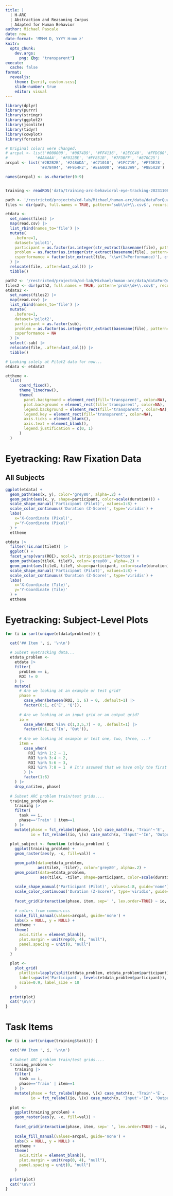 ```yaml
---
title: |
  | H-ARC
  | Abstraction and Reasoning Corpus
  | Adapted for Human Behavior
author: Michael Pascale
date: now
date-format: 'MMMM D, YYYY H:mm z'
knitr:
  opts_chunk:
    dev.args:
      png: {bg: "transparent"}
execute:
  cache: false
format:
  revealjs:
    theme: [serif, custom.scss]
    slide-number: true
    editor: visual
---
```


```r
library(dplyr)
library(purrr)
library(stringr)
library(ggplot2)
library(jsonlite)
library(tidyr)
library(cowplot)
library(forcats)

# Original colors were changed.
# arcpal <- list('#000000', '#0074D9', '#FF4136', '#2ECC40', '#FFDC00',
#            '#AAAAAA', '#F012BE', '#FF851B', '#7FDBFF', '#870C25')
arcpal <- list('#2B2B2B', '#248ADA', '#C71010', '#1FC719', '#F7DE28', 
               '#878494', '#F954F2', '#EE6000', '#6B23A9', '#8B5A28')

names(arcpal) <- as.character(0:9)


training <- readRDS('data/training-arc-behavioral-eye-tracking-202311081400.rds')

path <- '/restricted/projectnb/cd-lab/Michael/human-arc/data/dataForQuan-202311071158'
files <- dir(path, full.names = TRUE, pattern='sub\\d+\\.csv$', recursive = TRUE)

etdata <- 
  set_names(files) |>
  map(read.csv) |>
  list_rbind(names_to='file') |>
  mutate(
    .before=1,
    dataset='pilot1',
    participant = as.factor(as.integer(str_extract(basename(file), pattern='(?<=sub)\\d+'))),
    problem = as.factor(as.integer(str_extract(basename(file), pattern='(?<=prob)\\d+'))),
    csperformance = factor(str_extract(file, '\\w+(?=Performance)'), c('low', 'high'))
  ) |>
  relocate(file, .after=last_col()) |>
  tibble()

path2 <- '/restricted/projectnb/cd-lab/Michael/human-arc/data/dataForQuan-202312061024/secondPilot'
files2 <- dir(path2, full.names = TRUE, pattern='prob\\d+\\.csv$', recursive = TRUE)
etdata2 <- 
  set_names(files2) |>
  map(read.csv) |>
  list_rbind(names_to='file') |>
  mutate(
    .before=1,
    dataset='pilot2',
    participant = as.factor(sub),
    problem = as.factor(as.integer(str_extract(basename(file), pattern='(?<=prob)\\d+'))),
    csperformance = NA
  ) |>
  select(-sub) |>
  relocate(file, .after=last_col()) |>
  tibble()

# Looking solely at Pilot2 data for now...
etdata <- etdata2

ettheme <- 
  list(
      coord_fixed(),
      theme_linedraw(),
      theme(
        panel.background = element_rect(fill='transparent', color=NA),
        plot.background = element_rect(fill='transparent', color=NA),
        legend.background = element_rect(fill='transparent', color=NA),
        legend.key = element_rect(fill='transparent', color=NA),
        axis.ticks = element_blank(),
        axis.text = element_blank(),
        legend.justification = c(0, 1)
      )
  )
```

# Eyetracking: Raw Fixation Data

## All Subjects

::: {layout-ncol="2" style="background-color: transparent;"}
```r
ggplot(etdata) +
  geom_path(aes(x, y), color='grey80', alpha=.2) +
  geom_point(aes(x, y, shape=participant, color=scale(duration))) +
  scale_shape_manual('Participant (Pilot)', values=1:8) +
  scale_color_continuous('Duration (Z-Score)', type='viridis') +
  labs(
    x='X-Coordinate (Pixel)',
    y='Y-Coordinate (Pixel)'
  ) +
  ettheme
```

```r
etdata |>
  filter(!is.nan(tileX)) |>
  ggplot() +
  facet_wrap(vars(ROI), ncol=3, strip.position='bottom') +
  geom_path(aes(tileX, tileY), color='grey80', alpha=.2) +
  geom_point(aes(tileX, tileY, shape=participant, color=scale(duration))) +
  scale_shape_manual('Participant (Pilot)', values=1:8) +
  scale_color_continuous('Duration (Z-Score)', type='viridis') +
  labs(
    x='X-Coordinate (Tile)',
    y='Y-Coordinate (Tile)'
  ) +
  ettheme
```
:::

# Eyetracking: Subject-Level Plots

```r
for (i in sort(unique(etdata$problem))) {

  cat('## Item ', i, '\n\n')
  
  # Subset eyetracking data...
  etdata_problem <-
    etdata |>
    filter(
      problem == i,
      ROI != 0
    ) |>
    mutate(
      # Are we looking at an example or test grid?
      phase = 
        case_when(between(ROI, 1, 6) ~ 0, .default=1) |>
        factor(0:1, c('E', 'Q')),
      
      # Are we looking at an input grid or an output grid?
      io = 
        case_when(ROI %in% c(1,3,5,7) ~ 0, .default=1) |>
        factor(0:1, c('In', 'Out')),
      
      # Are we looking at example or test one, two, three, ...? 
      item =
        case_when(
          ROI %in% 1:2 ~ 1,
          ROI %in% 3:4 ~ 2,
          ROI %in% 5:6 ~ 3,
          ROI %in% 7:8 ~ 1  # It's assumed that we have only the first test
        ) |>
        factor(1:6)
    ) |>
    drop_na(item, phase)
  
  # Subset ARC problem train/test grids....
  training_problem <-
    training |>
    filter(
      task == i,
      phase=='Train' | item==1
    ) |>
    mutate(phase = fct_relabel(phase, \(x) case_match(x, 'Train'~'E', 'Test'~'Q')),
           io = fct_relabel(io, \(x) case_match(x, 'Input'~'In', 'Output'~'Out')))
  
  plot_subject <- function (etdata_problem) { 
    ggplot(training_problem) +
    geom_raster(aes(y, -x, fill=val)) +

    geom_path(data=etdata_problem,
              aes(tileX, -tileY), color='grey80', alpha=.2) +
    geom_point(data=etdata_problem,
               aes(tileX, -tileY, shape=participant, color=scale(duration))) +
    
    scale_shape_manual('Participant (Pilot)', values=1:8, guide='none') +
    scale_color_continuous('Duration (Z-Score)', type='viridis', guide='none') +
    
    facet_grid(interaction(phase, item, sep=' ', lex.order=TRUE) ~ io, switch='y') +
    
    # colors from common.css
    scale_fill_manual(values=arcpal, guide='none') +
    labs(x = NULL, y = NULL) +
    ettheme +
    theme(
      axis.title = element_blank(),
      plot.margin = unit(rep(0, 4), "null"),
      panel.spacing = unit(0, "null")
    ) 
  }
  
  plot <-
    plot_grid(
      plotlist=lapply(split(etdata_problem, etdata_problem$participant), plot_subject),
      labels=paste('Participant', levels(etdata_problem$participant)),
      scale=0.9, label_size = 10
    )
  
  print(plot)
  cat('\n\n')
}
```

# Task Items

```r
for (i in sort(unique(training$task))) {

  cat('## Item ', i, '\n\n')
  
  # Subset ARC problem train/test grids....
  training_problem <-
    training |>
    filter(
      task == i,
      phase=='Train' | item==1
    ) |>
    mutate(phase = fct_relabel(phase, \(x) case_match(x, 'Train'~'E', 'Test'~'Q')),
           io = fct_relabel(io, \(x) case_match(x, 'Input'~'In', 'Output'~'Out')))
  
  plot <- 
    ggplot(training_problem) +
    geom_raster(aes(y, -x, fill=val)) +
    
    facet_grid(interaction(phase, item, sep=' ', lex.order=TRUE) ~ io, switch='y') +
    
    scale_fill_manual(values=arcpal, guide='none') +
    labs(x = NULL, y = NULL) +
    ettheme +
    theme(
      axis.title = element_blank(),
      plot.margin = unit(rep(0, 4), "null"),
      panel.spacing = unit(0, "null")
    ) 
  
  print(plot)
  cat('\n\n')
}
```
